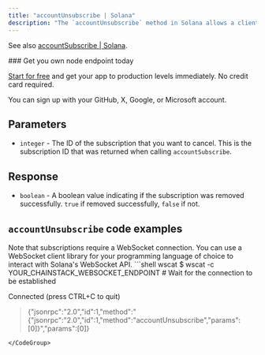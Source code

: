 ---
title: "accountUnsubscribe | Solana"
description: "The `accountUnsubscribe` method in Solana allows a client to unsubscribe from a specific account subscription. This method can be used to cancel an existing subscription to account updates."
---

See also [accountSubscribe | Solana](/api-reference/accountsubscribe-solana).

<Check>
  ### Get you own node endpoint today

  [Start for free](https://console.chainstack.com/) and get your app to production levels immediately. No credit card required.

  You can sign up with your GitHub, X, Google, or Microsoft account.
</Check>

## Parameters

* `integer` - The ID of the subscription that you want to cancel. This is the subscription ID that was returned when calling `accountSubscribe`.

## Response

* `boolean` - A boolean value indicating if the subscription was removed successfully. `true` if removed successfully, `false` if not.

## `accountUnsubscribe` code examples

<Info>
  Note that subscriptions require a WebSocket connection. You can use a WebSocket client library for your programming language of choice to interact with Solana's WebSocket API.
</Info>

<CodeGroup>
  ```shell wscat
  $ wscat -c YOUR_CHAINSTACK_WEBSOCKET_ENDPOINT
  # Wait for the connection to be established

  Connected (press CTRL+C to quit)

  > {"jsonrpc":"2.0","id":1,"method":" {"jsonrpc":"2.0","id":1,"method":"accountUnsubscribe","params":[0]}","params":[0]}
  ```
</CodeGroup>
